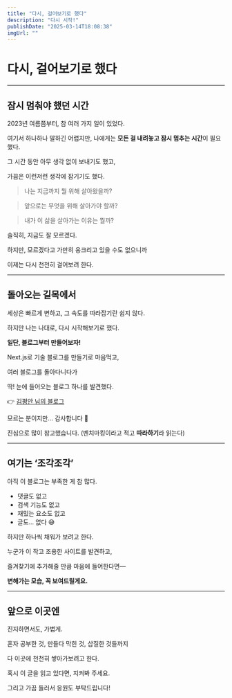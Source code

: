 ```yaml
---
title: "다시, 걸어보기로 했다"
description: "다시 시작!"
publishDate: "2025-03-14T18:08:38"
imgUrl: ""
---
```



# 다시, 걸어보기로 했다

---

## 잠시 멈춰야 했던 시간

2023년 여름쯤부터, 참 여러 가지 일이 있었다.

여기서 하나하나 말하긴 어렵지만, 나에게는 **모든 걸 내려놓고 잠시 멈추는 시간**이 필요했다.

그 시간 동안 아무 생각 없이 보내기도 했고,

가끔은 이런저런 생각에 잠기기도 했다.


> 나는 지금까지 뭘 위해 살아왔을까?

> 앞으로는 무엇을 위해 살아가야 할까?

> 내가 이 삶을 살아가는 이유는 뭘까?


솔직히, 지금도 잘 모르겠다.

하지만, 모르겠다고 가만히 웅크리고 있을 수도 없으니까

이제는 다시 천천히 걸어보려 한다.

---

## 돌아오는 길목에서

세상은 빠르게 변하고, 그 속도를 따라잡기란 쉽지 않다.

하지만 나는 나대로, 다시 시작해보기로 했다.

**일단, 블로그부터 만들어보자!**

Next.js로 기술 블로그를 만들기로 마음먹고,

여러 블로그를 돌아다니다가

딱! 눈에 들어오는 블로그 하나를 발견했다.

👉 [김평안 님의 블로그](https://bepyan.me/)

모르는 분이지만... 감사합니다 🙏

진심으로 많이 참고했습니다. (벤치마킹이라고 적고 **따라하기**라 읽는다)

---

## 여기는 ‘조각조각’

아직 이 블로그는 부족한 게 참 많다.

- 댓글도 없고
- 검색 기능도 없고
- 재밌는 요소도 없고
- 글도… 없다 😅

하지만 하나씩 채워가 보려고 한다.

누군가 이 작고 조용한 사이트를 발견하고,

즐겨찾기에 추가해줄 만큼 마음에 들어한다면—

**변해가는 모습, 꼭 보여드릴게요.**

---

## 앞으로 이곳엔

진지하면서도, 가볍게.

혼자 공부한 것, 만들다 막힌 것, 삽질한 것들까지

다 이곳에 천천히 쌓아가보려고 한다.

혹시 이 글을 읽고 있다면, 지켜봐 주세요.

그리고 가끔 들러서 응원도 부탁드립니다!

